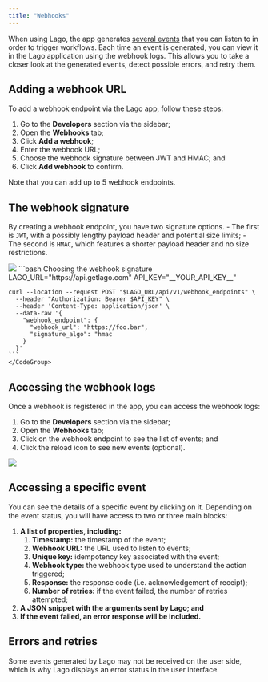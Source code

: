 ```yaml
---
title: "Webhooks"
---
```


When using Lago, the app generates [several events](/api-reference/webhooks/messages) that you can listen to in order to trigger workflows. Each time an event is generated, you can view it in the Lago application using the webhook logs. This allows you to take a closer look at the generated events, detect possible errors, and retry them.

## Adding a webhook URL

To add a webhook endpoint via the Lago app, follow these steps:
1. Go to the **Developers** section via the sidebar;
2. Open the **Webhooks** tab;
3. Click **Add a webhook**;
4. Enter the webhook URL;
5. Choose the webhook signature between JWT and HMAC; and
6. Click **Add webhook** to confirm.

<Info>
Note that you can add up to 5 webhook endpoints.
</Info>

## The webhook signature
By creating a webhook endpoint, you have two signature options.
<Tabs>
  <Tab title="Dashboard">
    - The first is `JWT`, with a possibly lengthy payload header and potential size limits;
    - The second is `HMAC`, which features a shorter payload header and no size restrictions.

  <Frame caption="Webhook endpoint signature">
    <img src="/guide/images/webhook-signature.png" />
  </Frame>
  </Tab>
  <Tab title="API">
    <CodeGroup>
    ```bash Choosing the webhook signature
    LAGO_URL="https://api.getlago.com"
    API_KEY="__YOUR_API_KEY__"

    curl --location --request POST "$LAGO_URL/api/v1/webhook_endpoints" \
      --header "Authorization: Bearer $API_KEY" \
      --header 'Content-Type: application/json' \
      --data-raw '{
        "webhook_endpoint": {
          "webhook_url": "https://foo.bar",
          "signature_algo": "hmac
        }
      }'
    ```
    </CodeGroup>
  </Tab>
</Tabs>

## Accessing the webhook logs

Once a webhook is registered in the app, you can access the webhook logs:
1. Go to the **Developers** section via the sidebar;
2. Open the **Webhooks** tab;
3. Click on the webhook endpoint to see the list of events; and
4. Click the reload icon to see new events (optional).

<Frame caption="Webhook logs">
  <img src="/guide/images/webhook-logs.png" />
</Frame>

## Accessing a specific event

You can see the details of a specific event by clicking on it. Depending on the event status, you will have access to two or three main blocks:

1. **A list of properties, including:**
    1. **Timestamp:** the timestamp of the event;
    2. **Webhook URL:** the URL used to listen to events;
    3. **Unique key:** idempotency key associated with the event;
    4. **Webhook type:** the webhook type used to understand the action triggered;
    5. **Response:** the response code (i.e. acknowledgement of receipt);
    6. **Number of retries:** if the event failed, the number of retries attempted;
2. **A JSON snippet with the arguments sent by Lago; and**
3. **If the event failed, an error response will be included.**

## Errors and retries

Some events generated by Lago may not be received on the user side, which is why Lago displays an error status in the user interface.
